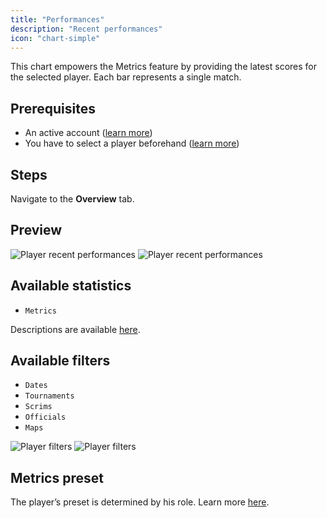 ```yaml
---
title: "Performances"
description: "Recent performances"
icon: "chart-simple"
---
```


This chart empowers the Metrics feature by providing the latest scores for the selected player.
Each bar represents a single match.

## Prerequisites

- An active account ([learn more](/get-started/setup))
- You have to select a player beforehand ([learn more](/core/player/root))

## Steps

Navigate to the **Overview** tab.

## Preview

<Frame>
    <img
        className="block dark:hidden"
        src="./images/performances/component.png"
        alt="Player recent performances"
    />
    <img
        className="hidden dark:block"
        src="./images/performances/component.png"
        alt="Player recent performances"
    />
</Frame>

## Available statistics

- `Metrics`

Descriptions are available [here](/core/statistics-meaning).

## Available filters

- `Dates`
- `Tournaments`
- `Scrims`
- `Officials`
- `Maps`

<Frame>
    <img
        className="block dark:hidden"
        src="./images/accuracy/filters.png"
        alt="Player filters"
    />
    <img
        className="hidden dark:block"
        src="./images/accuracy/filters.png"
        alt="Player filters"
    />
</Frame>

## Metrics preset

The player’s preset is determined by his role.
Learn more [here](/core/metrics).
